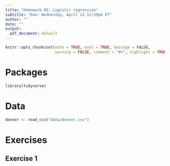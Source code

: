 ```yaml
---
title: "Homework 05: Logistic regression"
subtitle: "Due: Wednesday, April 21 11:59pm ET"
author: ""
date: ""
output:
  pdf_document: default
---
```


```r
knitr::opts_chunk$set(echo = TRUE, eval = TRUE, message = FALSE, 
                      warning = FALSE, comment = "#>", highlight = TRUE)
```

# Packages

```r
library(tidyverse)
```

# Data

```r
donner <- read_csv("data/donner.csv")
```

# Exercises

## Exercise 1

